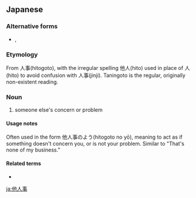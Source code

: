 ==Japanese==
{{ja-kanjitab|他|人|事}}

===Alternative forms===
* {{l|ja|人事}}, {{l|ja|人ごと}}

===Etymology===
From 人事(hitogoto), with the irregular spelling 他人(hito) used in place of 人(hito) to avoid confusion with 人事(jinji). Taningoto is the regular, originally non-existent reading.

===Noun===
{{ja-noun|ひとごと}}

{{lb|ja|nonstandard}} {{ja-noun|たにんごと}}
# someone else's concern or problem

====Usage notes====
Often used in the form 他人事のよう(hitogoto no yō), meaning to act as if something doesn't concern you, or is not your problem. Similar to "That's none of my business."

====Related terms====
* {{l|ja|他人}}

[[ja:他人事]]